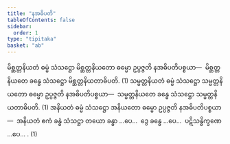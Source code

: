 ```yaml
---
title: "နအဓိပတိ"
tableOfContents: false
sidebar:
  order: 1
type: "tipitaka"
basket: "ab"
---
```



<DynamicBreadcrumb />

<Division number="30">

<Paragraph number="2326">
မိစ္ဆတ္တနိယတံ ဓမ္မံ သံသဋ္ဌော မိစ္ဆတ္တနိယတော ဓမ္မော ဥပ္ပဇ္ဇတိ နအဓိပတိပစ္စယာ—  မိစ္ဆတ္တနိယတေ ခန္ဓေ သံသဋ္ဌော မိစ္ဆတ္တနိယတာဓိပတိ. (1)
</Paragraph>

<Paragraph number="2327">
သမ္မတ္တနိယတံ ဓမ္မံ သံသဋ္ဌော သမ္မတ္တနိယတော ဓမ္မော ဥပ္ပဇ္ဇတိ နအဓိပတိပစ္စယာ—  သမ္မတ္တနိယတေ ခန္ဓေ သံသဋ္ဌော သမ္မတ္တနိယတာဓိပတိ. (1)
</Paragraph>

<Paragraph number="2328">
အနိယတံ ဓမ္မံ သံသဋ္ဌော အနိယတော ဓမ္မော ဥပ္ပဇ္ဇတိ နအဓိပတိပစ္စယာ—  အနိယတံ ဧကံ ခန္ဓံ သံသဋ္ဌာ တယော ခန္ဓာ …ပေ…  ဒွေ ခန္ဓေ …ပေ…  ပဋိသန္ဓိက္ခဏေ …ပေ… . (1)
</Paragraph>
</Division>